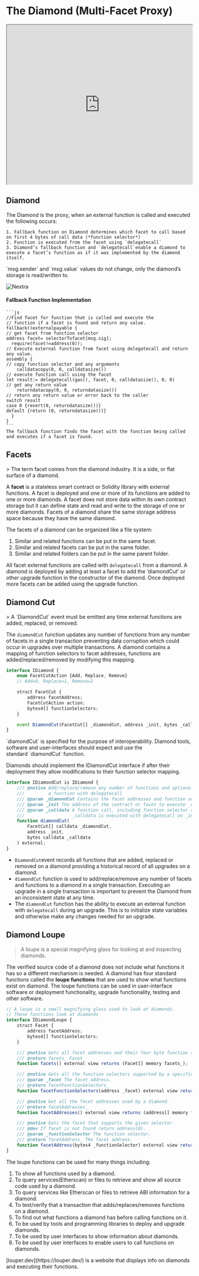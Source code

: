 

# **The Diamond (Multi-Facet Proxy)**
<iframe src="https://diamondtool.vercel.app/" width="100%" height="432"></iframe>


## **Diamond**

The Diamond is the proxy, when an external function is called and executed the following occurs:

    1. Fallback function on Diamond determines which facet to call based on first 4 bytes of call data (*function selector*)
    2. Function is executed from the facet using `delegatecall`
    3. Diamond’s fallback function and `delegatecall`enable a diamond to execute a facet’s function as if it was implemented by the diamond itself.


<Callout emoji="📌">
  `msg.sender` and `msg.value` values do not change, only the diamond’s storage is read/written to.
</Callout>

<br/>

![Nextra](../public/proxy6.png)

#### **Fallback Function Implementation**    
    ```js
    //Find facet for function that is called and execute the
    // function if a facet is found and return any value.
    fallback()externalpayable {
    // get facet from function selector
    address facet= selectorTofacet[msg.sig];
      require(facet!=address(0));
    // Execute external function from facet using delegatecall and return any value.
    assembly {
    // copy function selector and any arguments
        calldatacopy(0, 0, calldatasize())
    // execute function call using the facet
    let result:= delegatecall(gas(), facet, 0, calldatasize(), 0, 0)
    // get any return value
        returndatacopy(0, 0, returndatasize())
    // return any return value or error back to the caller
    switch result
    case 0 {revert(0, returndatasize())}
    default {return (0, returndatasize())}
      }
    }
    ```
    The fallback function finds the facet with the function being called and executes if a facet is found.


## **Facets**

<aside>
> The term facet comes from the diamond industry. It is a side, or flat surface of a diamond.
</aside>

A **facet** is a stateless smart contract or Solidity library with external functions. 
A facet is deployed and one or more of its functions are added to one or more diamonds. 
A facet does not store data within its own contract storage but it can define state and read and write to the storage of one or more diamonds. 
Facets of a diamond share the same storage address space because they have the same diamond. 

The facets of a diamond can be organized like a file system:

1. Similar and related functions can be put in the same facet.
2. Similar and related facets can be put in the same folder.
3. Similar and related folders can be put in the same parent folder.

All facet external functions are called with `delegatecall` from a diamond. 
A diamond is deployed by adding at least a facet to add the ‘diamondCut’ or other upgrade function in the constructor of the diamond. 
Once deployed more facets can be added using the upgrade function. 

## **Diamond Cut**

<aside>
> A `DiamondCut` event must be emitted any time external functions are added, replaced, or removed.
</aside>

The `diamondCut` function updates any number of functions from any number of facets in a single transaction preventing data corruption which could occur in upgrades over multiple transactions. A diamond contains a mapping of function selectors to facet addresses, functions are added/replaced/removed by modifying this mapping. 

```js
interface IDiamond {
    enum FacetCutAction {Add, Replace, Remove}
    // Add=0, Replace=1, Remove=2

    struct FacetCut {
        address facetAddress;
        FacetCutAction action;
        bytes4[] functionSelectors;
    }

    event DiamondCut(FacetCut[] _diamondCut, address _init, bytes _calldata);
}
```

<Callout>
`diamondCut` is specified for the purpose of interoperability. Diamond tools, software and user-interfaces should expect and use the standard `diamondCut` function.
</Callout>

Diamonds should implement the IDiamondCut interface if after their deployment they allow modifications to their function selector mapping.

```js
interface IDiamondCut is IDiamond {
    /// @notice Add/replace/remove any number of functions and optionally execute
    ///         a function with delegatecall
    /// @param _diamondCut Contains the facet addresses and function selectors
    /// @param _init The address of the contract or facet to execute _calldata
    /// @param _calldata A function call, including function selector and arguments
    ///                  _calldata is executed with delegatecall on _init
    function diamondCut(
        FacetCut[] calldata _diamondCut,
        address _init,
        bytes calldata _calldata
    ) external;
}
```

- `DiamondCut`event records all functions that are added, replaced or removed on a diamond providing a historical record of all upgrades on a diamond.
- `diamondCut` function is used to add/replace/remove any number of facets and functions to a diamond in a single transaction. Executing an upgrade in a single transaction is important to prevent the Diamond from an inconsistent state at any time.
- The `diamondCut` function has the ability to execute an external function with `delegatecall` during an upgrade. This is to initialize state variables and otherwise make any changes needed for an upgrade.

## **Diamond Loupe**

> A loupe is a special magnifying glass for looking at and inspecting diamonds.

The verified source code of a diamond does not include what functions it has so a different mechanism is needed. 
A diamond has four standard functions called the **loupe functions** that are used to show what functions exist on diamond. 
The loupe functions can be used in user-interface software or deployment functionality, upgrade functionality, testing and other software.

```js
// A loupe is a small magnifying glass used to look at diamonds.
// These functions look at diamonds
interface IDiamondLoupe {
    struct Facet {
        address facetAddress;
        bytes4[] functionSelectors;
    }

    /// @notice Gets all facet addresses and their four byte function selectors.
    /// @return facets_ Facet
    function facets() external view returns (Facet[] memory facets_);

    /// @notice Gets all the function selectors supported by a specific facet.
    /// @param _facet The facet address.
    /// @return facetFunctionSelectors_
    function facetFunctionSelectors(address _facet) external view returns (bytes4[] memory facetFunctionSelectors_);

    /// @notice Get all the facet addresses used by a diamond.
    /// @return facetAddresses_
    function facetAddresses() external view returns (address[] memory facetAddresses_);

    /// @notice Gets the facet that supports the given selector.
    /// @dev If facet is not found return address(0).
    /// @param _functionSelector The function selector.
    /// @return facetAddress_ The facet address.
    function facetAddress(bytes4 _functionSelector) external view returns (address facetAddress_);
}
```

The loupe functions can be used for many things including:
1. To show all functions used by a diamond.
2. To query services(Etherscan) or files to retrieve and show all source code used by a diamond.
3. To query services like Etherscan or files to retrieve ABI information for a diamond.
4. To test/verify that a transaction that adds/replaces/removes functions on a diamond.
5. To find out what functions a diamond has before calling functions on it.
6. To be used by tools and programming libraries to deploy and upgrade diamonds.
7. To be used by user interfaces to show information about diamonds.
8. To be used by user interfaces to enable users to call functions on diamonds.

<Callout>
[louper.dev](https://louper.dev/) is a website that displays info on diamonds and executing their functions.
</Callout>